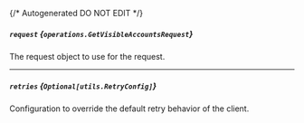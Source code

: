 {/* Autogenerated DO NOT EDIT  */}

##### `request` *{`operations.GetVisibleAccountsRequest`}*
The request object to use for the request.
<Collapsible openLabel={Labels.showProperties} closeLabel={Labels.hideProperties}>
    <GetVisibleAccountsRequest/>
</Collapsible>

---
##### `retries` *{`Optional[utils.RetryConfig]`}*
Configuration to override the default retry behavior of the client.
<Collapsible openLabel={Labels.showProperties} closeLabel={Labels.hideProperties}>
    <Retryconfig/>
</Collapsible>


